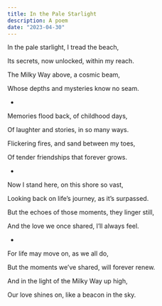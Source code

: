 ```yaml
---
title: In the Pale Starlight
description: A poem
date: "2023-04-30"
---
```


In the pale starlight, I tread the beach,

Its secrets, now unlocked, within my reach.

The Milky Way above, a cosmic beam,

Whose depths and mysteries know no seam.

*

Memories flood back, of childhood days,

Of laughter and stories, in so many ways.

Flickering fires, and sand between my toes,

Of tender friendships that forever grows.

*

Now I stand here, on this shore so vast,

Looking back on life’s journey, as it’s surpassed.

But the echoes of those moments, they linger still,

And the love we once shared, I’ll always feel.

*

For life may move on, as we all do,

But the moments we’ve shared, will forever renew.

And in the light of the Milky Way up high,

Our love shines on, like a beacon in the sky.